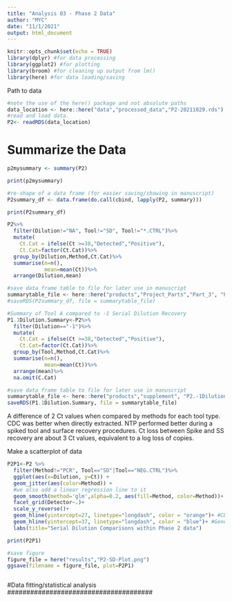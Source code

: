---
title: "Analysis 03 - Phase 2 Data"
author: "MYC"
date: "11/1/2021"
output: html_document
---

```{r setup, include=FALSE}
knitr::opts_chunk$set(echo = TRUE)
library(dplyr) #for data processing
library(ggplot2) #for plotting
library(broom) #for cleaning up output from lm()
library(here) #for data loading/saving

```
Path to data
```{r Data}
#note the use of the here() package and not absolute paths
data_location <- here::here("data","processed_data","P2-20211029.rds")
#read and load data. 
P2<- readRDS(data_location)
```

# Summarize the Data

```{r}
p2mysummary <- summary(P2)

print(p2mysummary)
```

```{r}
#re-shape of a data frame (for easier saving/showing in manuscript)
P2summary_df <- data.frame(do.call(cbind, lapply(P2, summary)))

print(P2summary_df)
```
```{r}
P2%>%
  filter(Dilution!="NA", Tool!="SD", Tool!="*.CTRL")%>%
  mutate(
    Ct.Cat = ifelse(Ct >=38,"Detected","Positive"),
    Ct.Cat=factor(Ct.Cat))%>%
  group_by(Dilution,Method,Ct.Cat)%>%
  summarise(n=n(),
            mean=mean(Ct))%>%
  arrange(Dilution,mean)
```

```{r}
#save data frame table to file for later use in manuscript
summarytable_file <- here::here("products","Project_Parts","Part_3", "P2.Summary.Table.rds")
#saveRDS(P2summary_df, file = summarytable_file)
```

```{r Table Best Ct comparing spike and surface recovery}
#Summary of Tool A compared to -1 Serial Dilution Recovery
P1.1Dilution.Summary<-P2%>%
  filter(Dilution=="-1")%>%
  mutate(
    Ct.Cat = ifelse(Ct >=38,"Detected","Positive"),
    Ct.Cat=factor(Ct.Cat))%>%
  group_by(Tool,Method,Ct.Cat)%>%
  summarise(n=n(),
            mean=mean(Ct))%>%
  arrange(mean)%>%
  na.omit(C.Cat)
```
```{r}
#save data frame table to file for later use in manuscript
summarytable_file <- here::here("products","supplement", "P2.-1Dilution.Table.rds")
saveRDS(P1.1Dilution.Summary, file = summarytable_file)
```
A difference of 2 Ct values when compared by methods for each tool type. CDC was better when directly extracted. NTP performed better during a spiked tool and surface recovery procedures. 
Ct loss between Spike and SS recovery are about 3 Ct values, equivalent to a log loss of copies.

Make a scatterplot of data

```{r}
P2P1<-P2 %>% 
  filter(Method!="PCR", Tool=="SD"|Tool=="NEG.CTRL")%>%
  ggplot(aes(x=Dilution, y=Ct)) + 
  geom_jitter(aes(color=Method)) + 
  #we also add a linear regression line to it
  geom_smooth(method='glm',alpha=0.2, aes(fill=Method, color=Method))+
  facet_grid(Detector~.)+
  scale_y_reverse()+
  geom_hline(yintercept=27, linetype="longdash", color = "orange")+ #CDC confirmed threshold
  geom_hline(yintercept=37, linetype="longdash", color = "blue")+ #General confirmed threshold
  labs(title="Serial Dilution Comparisons within Phase 2 data")

print(P2P1)
```
```{r}
#save figure
figure_file = here("results","P2-SD-Plot.png")
ggsave(filename = figure_file, plot=P2P1) 
```



```{r ALL Data fit and stat analysis}

```
######################################
#Data fitting/statistical analysis
######################################


